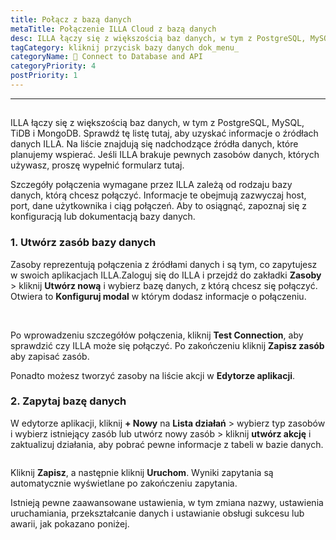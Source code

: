 ```yaml
---
title: Połącz z bazą danych
metaTitle: Połączenie ILLA Cloud z bazą danych
desc: ILLA łączy się z większością baz danych, w tym z PostgreSQL, MySQL, TiDB i MongoDB
tagCategory: kliknij przycisk bazy danych dok_menu_
categoryName: 📲 Connect to Database and API
categoryPriority: 4
postPriority: 1
---
```


* * *

## <Heading hidden>Połącz z bazą danych</Heading>

ILLA łączy się z większością baz danych, w tym z PostgreSQL, MySQL, TiDB i MongoDB. Sprawdź tę listę tutaj, aby uzyskać informacje o źródłach danych ILLA. Na liście znajdują się nadchodzące źródła danych, które planujemy wspierać. Jeśli ILLA brakuje pewnych zasobów danych, których używasz, proszę wypełnić formularz tutaj.

Szczegóły połączenia wymagane przez ILLA zależą od rodzaju bazy danych, którą chcesz połączyć. Informacje te obejmują zazwyczaj host, port, dane użytkownika i ciąg połączeń. Aby to osiągnąć, zapoznaj się z konfiguracją lub dokumentacją bazy danych.

### 1.  Utwórz zasób bazy danych

Zasoby reprezentują połączenia z źródłami danych i są tym, co zapytujesz w swoich aplikacjach ILLA.Zaloguj się do ILLA i przejdź do zakładki **Zasoby** > kliknij **Utwórz nową** i wybierz bazę danych, z którą chcesz się połączyć. Otwiera to **Konfiguruj modal** w którym dodasz informacje o połączeniu.

<img
  src='https://cdn.illacloud.com/official-website/img/docs/connect/connect-database/resources.png'
  alt=""
/>
<img
  src='https://cdn.illacloud.com/official-website/img/docs/connect/connect-database/config.png'
  alt=""
/>

Po wprowadzeniu szczegółów połączenia, kliknij **Test Connection**, aby sprawdzić czy ILLA może się połączyć. Po zakończeniu kliknij **Zapisz zasób** aby zapisać zasób.

Ponadto możesz tworzyć zasoby na liście akcji w **Edytorze aplikacji**.

### 2.  Zapytaj bazę danych

W edytorze aplikacji, kliknij **+ Nowy** na **Lista działań** > wybierz typ zasobów i wybierz istniejący zasób lub utwórz nowy zasób > kliknij **utwórz akcję** i zaktualizuj działania, aby pobrać pewne informacje z tabeli w bazie danych.

<img
  src='https://cdn.illacloud.com/official-website/img/docs/connect/connect-database/action.png'
  alt=""
/>

Kliknij **Zapisz**, a następnie kliknij **Uruchom**. Wyniki zapytania są automatycznie wyświetlane po zakończeniu zapytania.

Istnieją pewne zaawansowane ustawienia, w tym zmiana nazwy, ustawienia uruchamiania, przekształcanie danych i ustawianie obsługi sukcesu lub awarii, jak pokazano poniżej.

<img
  src='https://cdn.illacloud.com/official-website/img/docs/connect/connect-database/run.png'
  alt=""
/>
